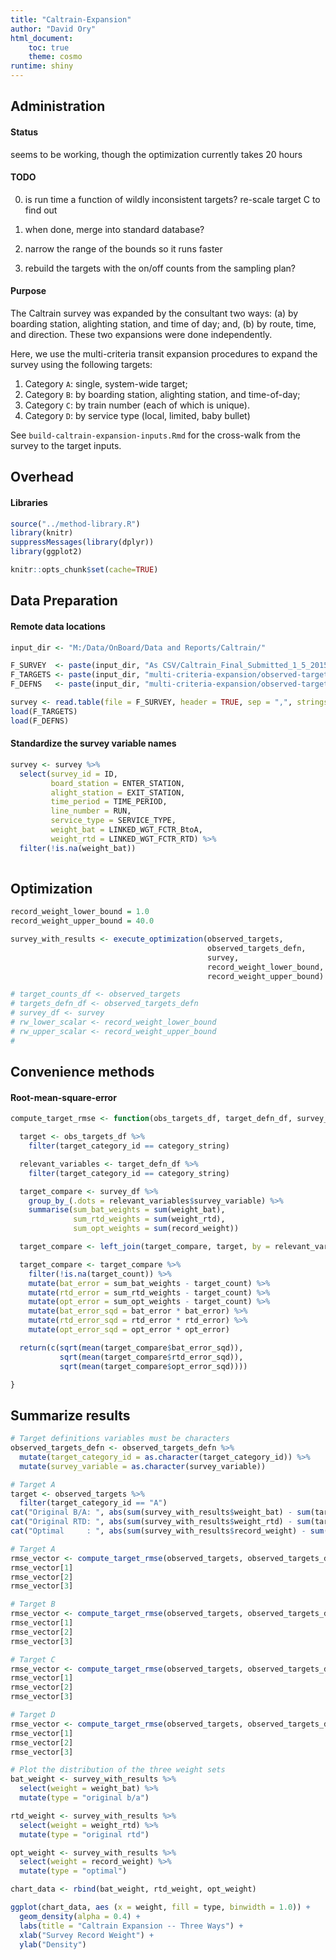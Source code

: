 ```yaml
---
title: "Caltrain-Expansion"
author: "David Ory"
html_document:
    toc: true
    theme: cosmo
runtime: shiny
---
```


## Administration

#### Status
seems to be working, though the optimization currently takes 20 hours

#### TODO
0. is run time a function of wildly inconsistent targets? re-scale target C to find out

1. when done, merge into standard database?

2. narrow the range of the bounds so it runs faster

3. rebuild the targets with the on/off counts from the sampling plan?


#### Purpose
The Caltrain survey was expanded by the consultant two ways: (a) by boarding station, alighting station, and time of day; and, (b) by route, time, and direction.  These two expansions were done independently.

Here, we use the multi-criteria transit expansion procedures to expand the survey using the following targets:

1.  Category `A`: single, system-wide target;
2.  Category `B`: by boarding station, alighting station, and time-of-day;
3.  Category `C`: by train number (each of which is unique).
4.  Category `D`: by service type (local, limited, baby bullet)

See `build-caltrain-expansion-inputs.Rmd` for the cross-walk from the survey to the target inputs.

## Overhead

#### Libraries
```r
source("../method-library.R")
library(knitr)
suppressMessages(library(dplyr))
library(ggplot2)
```

```r
knitr::opts_chunk$set(cache=TRUE)
```

## Data Preparation
#### Remote data locations
```r
input_dir <- "M:/Data/OnBoard/Data and Reports/Caltrain/" 

F_SURVEY  <- paste(input_dir, "As CSV/Caltrain_Final_Submitted_1_5_2015_withSERVICETYPE NO POUND OR SINGLE QUOTE.csv", sep = "")
F_TARGETS <- paste(input_dir, "multi-criteria-expansion/observed-target-counts.Rdata", sep = "")
F_DEFNS   <- paste(input_dir, "multi-criteria-expansion/observed-target-definitions.Rdata", sep = "")

survey <- read.table(file = F_SURVEY, header = TRUE, sep = ",", stringsAsFactors = FALSE)
load(F_TARGETS)
load(F_DEFNS)

```

#### Standardize the survey variable names
```r
survey <- survey %>%
  select(survey_id = ID, 
         board_station = ENTER_STATION,
         alight_station = EXIT_STATION,
         time_period = TIME_PERIOD,
         line_number = RUN,
         service_type = SERVICE_TYPE,
         weight_bat = LINKED_WGT_FCTR_BtoA,
         weight_rtd = LINKED_WGT_FCTR_RTD) %>%
  filter(!is.na(weight_bat))
         
```

## Optimization
```r
record_weight_lower_bound = 1.0
record_weight_upper_bound = 40.0

survey_with_results <- execute_optimization(observed_targets, 
                                            observed_targets_defn,
                                            survey,
                                            record_weight_lower_bound,
                                            record_weight_upper_bound) 
```

```r
# target_counts_df <- observed_targets
# targets_defn_df <- observed_targets_defn
# survey_df <- survey
# rw_lower_scalar <- record_weight_lower_bound
# rw_upper_scalar <- record_weight_upper_bound
# 

```

## Convenience methods
#### Root-mean-square-error
```r
compute_target_rmse <- function(obs_targets_df, target_defn_df, survey_df, category_string){

  target <- obs_targets_df %>%
    filter(target_category_id == category_string)

  relevant_variables <- target_defn_df %>%
    filter(target_category_id == category_string)

  target_compare <- survey_df %>%
    group_by_(.dots = relevant_variables$survey_variable) %>%
    summarise(sum_bat_weights = sum(weight_bat), 
              sum_rtd_weights = sum(weight_rtd),
              sum_opt_weights = sum(record_weight))

  target_compare <- left_join(target_compare, target, by = relevant_variables$survey_variable)

  target_compare <- target_compare %>%
    filter(!is.na(target_count)) %>%
    mutate(bat_error = sum_bat_weights - target_count) %>%
    mutate(rtd_error = sum_rtd_weights - target_count) %>%
    mutate(opt_error = sum_opt_weights - target_count) %>%
    mutate(bat_error_sqd = bat_error * bat_error) %>%
    mutate(rtd_error_sqd = rtd_error * rtd_error) %>%
    mutate(opt_error_sqd = opt_error * opt_error)

  return(c(sqrt(mean(target_compare$bat_error_sqd)),
           sqrt(mean(target_compare$rtd_error_sqd)),
           sqrt(mean(target_compare$opt_error_sqd))))

}
```

## Summarize results
```r
# Target definitions variables must be characters
observed_targets_defn <- observed_targets_defn %>%
  mutate(target_category_id = as.character(target_category_id)) %>%
  mutate(survey_variable = as.character(survey_variable))

# Target A
target <- observed_targets %>%
  filter(target_category_id == "A")
cat("Original B/A: ", abs(sum(survey_with_results$weight_bat) - sum(target$target_count)))
cat("Original RTD: ", abs(sum(survey_with_results$weight_rtd) - sum(target$target_count)))
cat("Optimal     : ", abs(sum(survey_with_results$record_weight) - sum(target$target_count)))

# Target A
rmse_vector <- compute_target_rmse(observed_targets, observed_targets_defn, survey_with_results, "A")
rmse_vector[1]
rmse_vector[2]
rmse_vector[3]

# Target B
rmse_vector <- compute_target_rmse(observed_targets, observed_targets_defn, survey_with_results, "B")
rmse_vector[1]
rmse_vector[2]
rmse_vector[3]

# Target C
rmse_vector <- compute_target_rmse(observed_targets, observed_targets_defn, survey_with_results, "C")
rmse_vector[1]
rmse_vector[2]
rmse_vector[3]

# Target D
rmse_vector <- compute_target_rmse(observed_targets, observed_targets_defn, survey_with_results, "D")
rmse_vector[1]
rmse_vector[2]
rmse_vector[3]

# Plot the distribution of the three weight sets
bat_weight <- survey_with_results %>%
  select(weight = weight_bat) %>%
  mutate(type = "original b/a")

rtd_weight <- survey_with_results %>%
  select(weight = weight_rtd) %>%
  mutate(type = "original rtd")

opt_weight <- survey_with_results %>%
  select(weight = record_weight) %>%
  mutate(type = "optimal")

chart_data <- rbind(bat_weight, rtd_weight, opt_weight)

ggplot(chart_data, aes (x = weight, fill = type, binwidth = 1.0)) + 
  geom_density(alpha = 0.4) + 
  labs(title = "Caltrain Expansion -- Three Ways") + 
  xlab("Survey Record Weight") + 
  ylab("Density")

```

